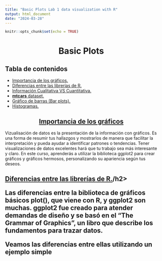```yaml
---
title: "Basic Plots Lab 1 data visualization with R"
output: html_document
date: "2024-03-28"
---
```


```r
knitr::opts_chunk$set(echo = TRUE)
```

<center><h1>Basic Plots</h1></center>

<h2>Tabla de contenidos</h2> 

 - [Importancia de los gráficos.](#ref0)
  - [Diferencias entre las librerías de R.](#ref1)
  - [Información Cualitativa VS Cuantitativa.](#ref2)
 - [**mtcars** dataset.](#ref3)
 - [Gráfico de barras (Bar plots).](#ref4)
 - [Histogramas.](#ref5)


<center><h2> [Importancia de los gráficos](#ref0)</h2></center>

Vizualisación de datos es la presentación de la información con gráficos. Es una forma de resumir tus hallazgos y mostrarlos de manera que facilitar la interpretación y pueda ayudar a identificar patrones o tendencias. Tener visualizaciones de datos excelentes hará que tu trabajo sea más interesante y claro. En este curso, aprenderás a utilizar la biblioteca ggplot2 para crear gráficos y gráficos hermosos, personalizando su apariencia según tus deseos.

<h2>[Diferencias entre las librerías de R.](#ref1)/h2>

Las diferencias entre la biblioteca de gráficos básicos plot(), que viene con R, y ggplot2 son muchas. ggplot2 fue creado para atender demandas de diseño y se basó en el "The Grammar of Graphics", un libro que describe los fundamentos para trazar datos.

Veamos las diferencias entre ellas utilizando un ejemplo simple